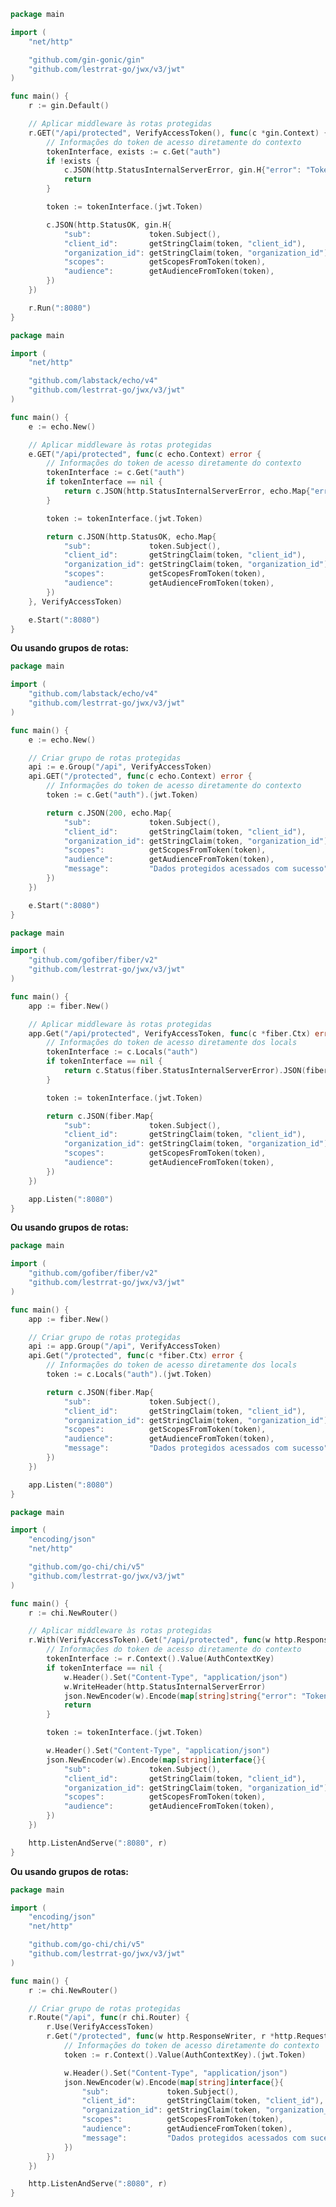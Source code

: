 
<Tabs groupId="api-framework">
  <TabItem value="gin" label="Gin">

```go title="main.go"
package main

import (
    "net/http"

    "github.com/gin-gonic/gin"
    "github.com/lestrrat-go/jwx/v3/jwt"
)

func main() {
    r := gin.Default()

    // Aplicar middleware às rotas protegidas
    r.GET("/api/protected", VerifyAccessToken(), func(c *gin.Context) {
        // Informações do token de acesso diretamente do contexto
        tokenInterface, exists := c.Get("auth")
        if !exists {
            c.JSON(http.StatusInternalServerError, gin.H{"error": "Token não encontrado"})
            return
        }

        token := tokenInterface.(jwt.Token)

        c.JSON(http.StatusOK, gin.H{
            "sub":             token.Subject(),
            "client_id":       getStringClaim(token, "client_id"),
            "organization_id": getStringClaim(token, "organization_id"),
            "scopes":          getScopesFromToken(token),
            "audience":        getAudienceFromToken(token),
        })
    })

    r.Run(":8080")
}
```

  </TabItem>
  <TabItem value="echo" label="Echo">

```go title="main.go"
package main

import (
    "net/http"

    "github.com/labstack/echo/v4"
    "github.com/lestrrat-go/jwx/v3/jwt"
)

func main() {
    e := echo.New()

    // Aplicar middleware às rotas protegidas
    e.GET("/api/protected", func(c echo.Context) error {
        // Informações do token de acesso diretamente do contexto
        tokenInterface := c.Get("auth")
        if tokenInterface == nil {
            return c.JSON(http.StatusInternalServerError, echo.Map{"error": "Token não encontrado"})
        }

        token := tokenInterface.(jwt.Token)

        return c.JSON(http.StatusOK, echo.Map{
            "sub":             token.Subject(),
            "client_id":       getStringClaim(token, "client_id"),
            "organization_id": getStringClaim(token, "organization_id"),
            "scopes":          getScopesFromToken(token),
            "audience":        getAudienceFromToken(token),
        })
    }, VerifyAccessToken)

    e.Start(":8080")
}
```

**Ou usando grupos de rotas:**

```go title="main.go"
package main

import (
    "github.com/labstack/echo/v4"
    "github.com/lestrrat-go/jwx/v3/jwt"
)

func main() {
    e := echo.New()

    // Criar grupo de rotas protegidas
    api := e.Group("/api", VerifyAccessToken)
    api.GET("/protected", func(c echo.Context) error {
        // Informações do token de acesso diretamente do contexto
        token := c.Get("auth").(jwt.Token)

        return c.JSON(200, echo.Map{
            "sub":             token.Subject(),
            "client_id":       getStringClaim(token, "client_id"),
            "organization_id": getStringClaim(token, "organization_id"),
            "scopes":          getScopesFromToken(token),
            "audience":        getAudienceFromToken(token),
            "message":         "Dados protegidos acessados com sucesso",
        })
    })

    e.Start(":8080")
}
```

  </TabItem>
  <TabItem value="fiber" label="Fiber">

```go title="main.go"
package main

import (
    "github.com/gofiber/fiber/v2"
    "github.com/lestrrat-go/jwx/v3/jwt"
)

func main() {
    app := fiber.New()

    // Aplicar middleware às rotas protegidas
    app.Get("/api/protected", VerifyAccessToken, func(c *fiber.Ctx) error {
        // Informações do token de acesso diretamente dos locals
        tokenInterface := c.Locals("auth")
        if tokenInterface == nil {
            return c.Status(fiber.StatusInternalServerError).JSON(fiber.Map{"error": "Token não encontrado"})
        }

        token := tokenInterface.(jwt.Token)

        return c.JSON(fiber.Map{
            "sub":             token.Subject(),
            "client_id":       getStringClaim(token, "client_id"),
            "organization_id": getStringClaim(token, "organization_id"),
            "scopes":          getScopesFromToken(token),
            "audience":        getAudienceFromToken(token),
        })
    })

    app.Listen(":8080")
}
```

**Ou usando grupos de rotas:**

```go title="main.go"
package main

import (
    "github.com/gofiber/fiber/v2"
    "github.com/lestrrat-go/jwx/v3/jwt"
)

func main() {
    app := fiber.New()

    // Criar grupo de rotas protegidas
    api := app.Group("/api", VerifyAccessToken)
    api.Get("/protected", func(c *fiber.Ctx) error {
        // Informações do token de acesso diretamente dos locals
        token := c.Locals("auth").(jwt.Token)

        return c.JSON(fiber.Map{
            "sub":             token.Subject(),
            "client_id":       getStringClaim(token, "client_id"),
            "organization_id": getStringClaim(token, "organization_id"),
            "scopes":          getScopesFromToken(token),
            "audience":        getAudienceFromToken(token),
            "message":         "Dados protegidos acessados com sucesso",
        })
    })

    app.Listen(":8080")
}
```

  </TabItem>
  <TabItem value="chi" label="Chi">

```go title="main.go"
package main

import (
    "encoding/json"
    "net/http"

    "github.com/go-chi/chi/v5"
    "github.com/lestrrat-go/jwx/v3/jwt"
)

func main() {
    r := chi.NewRouter()

    // Aplicar middleware às rotas protegidas
    r.With(VerifyAccessToken).Get("/api/protected", func(w http.ResponseWriter, r *http.Request) {
        // Informações do token de acesso diretamente do contexto
        tokenInterface := r.Context().Value(AuthContextKey)
        if tokenInterface == nil {
            w.Header().Set("Content-Type", "application/json")
            w.WriteHeader(http.StatusInternalServerError)
            json.NewEncoder(w).Encode(map[string]string{"error": "Token não encontrado"})
            return
        }

        token := tokenInterface.(jwt.Token)

        w.Header().Set("Content-Type", "application/json")
        json.NewEncoder(w).Encode(map[string]interface{}{
            "sub":             token.Subject(),
            "client_id":       getStringClaim(token, "client_id"),
            "organization_id": getStringClaim(token, "organization_id"),
            "scopes":          getScopesFromToken(token),
            "audience":        getAudienceFromToken(token),
        })
    })

    http.ListenAndServe(":8080", r)
}
```

**Ou usando grupos de rotas:**

```go title="main.go"
package main

import (
    "encoding/json"
    "net/http"

    "github.com/go-chi/chi/v5"
    "github.com/lestrrat-go/jwx/v3/jwt"
)

func main() {
    r := chi.NewRouter()

    // Criar grupo de rotas protegidas
    r.Route("/api", func(r chi.Router) {
        r.Use(VerifyAccessToken)
        r.Get("/protected", func(w http.ResponseWriter, r *http.Request) {
            // Informações do token de acesso diretamente do contexto
            token := r.Context().Value(AuthContextKey).(jwt.Token)

            w.Header().Set("Content-Type", "application/json")
            json.NewEncoder(w).Encode(map[string]interface{}{
                "sub":             token.Subject(),
                "client_id":       getStringClaim(token, "client_id"),
                "organization_id": getStringClaim(token, "organization_id"),
                "scopes":          getScopesFromToken(token),
                "audience":        getAudienceFromToken(token),
                "message":         "Dados protegidos acessados com sucesso",
            })
        })
    })

    http.ListenAndServe(":8080", r)
}
```

  </TabItem>
</Tabs>
